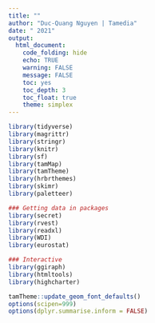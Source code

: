 ```yaml
---
title: ""
author: "Duc-Quang Nguyen | Tamedia"
date: " 2021"
output: 
  html_document:
    code_folding: hide
    echo: TRUE
    warning: FALSE
    message: FALSE
    toc: yes
    toc_depth: 3
    toc_float: true
    theme: simplex
---
```


```r


library(tidyverse)
library(magrittr)
library(stringr)
library(knitr)
library(sf)
library(tamMap)
library(tamTheme)
library(hrbrthemes)
library(skimr)
library(paletteer)

### Getting data in packages
library(secret)
library(rvest)
library(readxl)
library(WDI)
library(eurostat)

### Interactive 
library(ggiraph)
library(htmltools)
library(highcharter)

tamTheme::update_geom_font_defaults()
options(scipen=999)
options(dplyr.summarise.inform = FALSE)
```

```r

```



